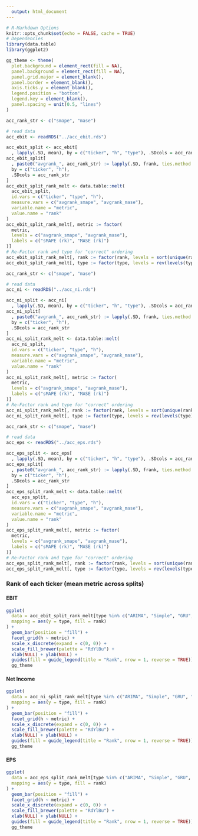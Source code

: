 ```yaml
---
  output: html_document
---
```


```r
# R-Markdown Options
knitr::opts_chunk$set(echo = FALSE, cache = TRUE)
# Dependencies
library(data.table)
library(ggplot2)
```

```r
gg_theme <- theme(
  plot.background = element_rect(fill = NA),
  panel.background = element_rect(fill = NA),
  panel.grid.major = element_blank(),
  panel.border = element_blank(),
  axis.ticks.y = element_blank(),
  legend.position = "bottom",
  legend.key = element_blank(),
  panel.spacing = unit(0.5, "lines")
)
```

```r
acc_rank_str <- c("smape", "mase")

# read data
acc_ebit <- readRDS("../acc_ebit.rds")

acc_ebit_split <- acc_ebit[
  , lapply(.SD, mean), by = c("ticker", "h", "type"), .SDcols = acc_rank_str]
acc_ebit_split[
  , paste0("avgrank_", acc_rank_str) := lapply(.SD, frank, ties.method = "min"),
  by = c("ticker", "h"),
  .SDcols = acc_rank_str
]
acc_ebit_split_rank_melt <- data.table::melt(
  acc_ebit_split,
  id.vars = c("ticker", "type", "h"),
  measure.vars = c("avgrank_smape", "avgrank_mase"),
  variable.name = "metric",
  value.name = "rank"
)
acc_ebit_split_rank_melt[, metric := factor(
  metric,
  levels = c("avgrank_smape", "avgrank_mase"),
  labels = c("sMAPE (rk)", "MASE (rk)")
)]
# Re-Factor rank and type for "correct" ordering
acc_ebit_split_rank_melt[, rank := factor(rank, levels = sort(unique(rank), decreasing = TRUE))]
acc_ebit_split_rank_melt[, type := factor(type, levels = rev(levels(type)))]
```

```r
acc_rank_str <- c("smape", "mase")

# read data
acc_ni <- readRDS("../acc_ni.rds")

acc_ni_split <- acc_ni[
  , lapply(.SD, mean), by = c("ticker", "h", "type"), .SDcols = acc_rank_str]
acc_ni_split[
  , paste0("avgrank_", acc_rank_str) := lapply(.SD, frank, ties.method = "min"),
  by = c("ticker", "h"),
  .SDcols = acc_rank_str
]
acc_ni_split_rank_melt <- data.table::melt(
  acc_ni_split,
  id.vars = c("ticker", "type", "h"),
  measure.vars = c("avgrank_smape", "avgrank_mase"),
  variable.name = "metric",
  value.name = "rank"
)
acc_ni_split_rank_melt[, metric := factor(
  metric,
  levels = c("avgrank_smape", "avgrank_mase"),
  labels = c("sMAPE (rk)", "MASE (rk)")
)]
# Re-Factor rank and type for "correct" ordering
acc_ni_split_rank_melt[, rank := factor(rank, levels = sort(unique(rank), decreasing = TRUE))]
acc_ni_split_rank_melt[, type := factor(type, levels = rev(levels(type)))]
```

```r
acc_rank_str <- c("smape", "mase")

# read data
acc_eps <- readRDS("../acc_eps.rds")

acc_eps_split <- acc_eps[
  , lapply(.SD, mean), by = c("ticker", "h", "type"), .SDcols = acc_rank_str]
acc_eps_split[
  , paste0("avgrank_", acc_rank_str) := lapply(.SD, frank, ties.method = "min"),
  by = c("ticker", "h"),
  .SDcols = acc_rank_str
]
acc_eps_split_rank_melt <- data.table::melt(
  acc_eps_split,
  id.vars = c("ticker", "type", "h"),
  measure.vars = c("avgrank_smape", "avgrank_mase"),
  variable.name = "metric",
  value.name = "rank"
)
acc_eps_split_rank_melt[, metric := factor(
  metric,
  levels = c("avgrank_smape", "avgrank_mase"),
  labels = c("sMAPE (rk)", "MASE (rk)")
)]
# Re-Factor rank and type for "correct" ordering
acc_eps_split_rank_melt[, rank := factor(rank, levels = sort(unique(rank), decreasing = TRUE))]
acc_eps_split_rank_melt[, type := factor(type, levels = rev(levels(type)))]
```

### Rank of each ticker (mean metric across splits)

#### EBIT
```r
ggplot(
  data = acc_ebit_split_rank_melt[type %in% c("ARIMA", "Simple", "GRU", "LSTM", "ARNN")], 
  mapping = aes(y = type, fill = rank)
) +
  geom_bar(position = "fill") +
  facet_grid(h ~ metric) +
  scale_x_discrete(expand = c(0, 0)) +
  scale_fill_brewer(palette = "RdYlBu") +
  xlab(NULL) + ylab(NULL) + 
  guides(fill = guide_legend(title = "Rank", nrow = 1, reverse = TRUE)) +
  gg_theme
```

#### Net Income
```r
ggplot(
  data = acc_ni_split_rank_melt[type %in% c("ARIMA", "Simple", "GRU", "LSTM", "ARNN")], 
  mapping = aes(y = type, fill = rank)
) +
  geom_bar(position = "fill") +
  facet_grid(h ~ metric) +
  scale_x_discrete(expand = c(0, 0)) +
  scale_fill_brewer(palette = "RdYlBu") +
  xlab(NULL) + ylab(NULL) + 
  guides(fill = guide_legend(title = "Rank", nrow = 1, reverse = TRUE)) +
  gg_theme
```

#### EPS
```r
ggplot(
  data = acc_eps_split_rank_melt[type %in% c("ARIMA", "Simple", "GRU", "LSTM", "ARNN")], 
  mapping = aes(y = type, fill = rank)
) +
  geom_bar(position = "fill") +
  facet_grid(h ~ metric) +
  scale_x_discrete(expand = c(0, 0)) +
  scale_fill_brewer(palette = "RdYlBu") +
  xlab(NULL) + ylab(NULL) + 
  guides(fill = guide_legend(title = "Rank", nrow = 1, reverse = TRUE)) +
  gg_theme
```
